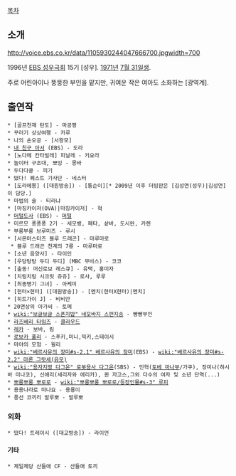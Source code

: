 [[목차]]
== 소개 ==

http://voice.ebs.co.kr/data/1105930244047666700.jpgwidth=700

1996년 [[EBS 성우극회]] 15기 [성우]. [[1971년]] [[7월 31일]]생. 

주로 어린아이나 뚱뚱한 부인을 맡지만, 귀여운 작은 여아도 소화하는 [광역계].
== 출연작 ==
 * [골프천재 탄도] - 마공평
 * 꾸러기 상상여행 - 카루
 * 나의 손오공 - [서왕모]
 * [[내 친구 아서]] (EBS) - 도라
 * [노다메 칸타빌레] 피날레 - 키요라
 * 놀이터 구조대, 뽀잉 - 몽바
 * 두다다쿵 - 피기
 * 떴다! 퀘스트 기사단 - 네스터
 * [도라에몽] ([대원방송]) - [퉁순이][* 2009년 이후 더빙판은 [김성연(성우)|김성연]이 담당.]
 * 마법의 술 - 티라냐
 * [마징카이저(OVA)|마징카이저] - 혁
 * [[머털도사]] (EBS) - [[머털]]
 * 미르모 퐁퐁퐁 2기 - 세모뱅, 페타, 샅바, 도시완, 카렌
 * 부릉부릉 브루미즈 - 루시
 * [서몬마스터즈 블루 드래곤] - 마루마로
  * 블루 드래곤 천계의 7룡 - 마루마로
 * [소년 음양사] - 타이인
 * [우당탕탕 두디 두디] (MBC 무비스) - 코코
 * [출동! 머신로보 레스큐] - 유택, 홍미자
 * [치링치링 시크릿 쥬쥬] - 로샤, 루루
 * [최종병기 그녀] - 아케미
 * [헌터×헌터] ([대원방송]) - [멘치(헌터X헌터)|멘치]
 * [히트가이 J] - 비비안
 * 20면상의 아가씨 - 토메
 * [[wiki:"보글보글 스폰지밥" 네모바지 스펀지송]] - 빵빵부인
 * [[라즈베리 타임즈]] - [[클라우드]]
 * [[레카]] - 보바, 림
 * [[로보카 폴리]] - 스푸키,미니,믹키,스테이시
 * 마야의 모험 - 윌리
 * [[wiki:"베르사유의 장미#s-2.1" 베르사유의 장미]](EBS) - [[wiki:"베르사유의 장미#s-2.2" 마론 그랏세(유모)]]
 * [[wiki:"용자지령 다그온" 로봇용사 다그온]](SBS) - 민혁([[토베 마나부]]/가쿠), 장미나(하시바 미나코), 신애리(세리자와 에리카), 퀸 자고스,그외 다수의 여자 및 소년 단역(...)
 * [[뽀롱뽀롱 뽀로로]] - [[wiki:"뽀롱뽀롱 뽀로로/등장인물#s-3" 루피]]
 * 용용나라로 떠나요 - 용룡이
 * 풍선 코끼리 발루뽀 - 발루뽀
=== 외화 ===
 * 떴다! 트레이시 ([대교방송]) - 라이언
==== 기타 ====
 * 제일제당 산들애 CF - 산들애 토끼
 
